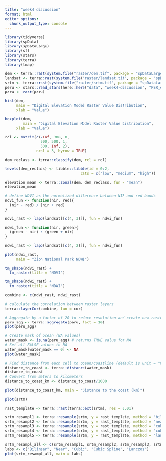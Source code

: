 ```yaml
---
title: "week4 discussion"
format: html
editor_options: 
  chunk_output_type: console
---
```


```r
library(tidyverse)
library(spData)
library(spDataLarge)
library(sf)
library(stars)
library(terra)
library(tmap)
```

```r
dem <- terra::rast(system.file("raster/dem.tif", package = "spDataLarge"))
landsat <- terra::rast(system.file("raster/landsat.tif", package = "spDataLarge"))
srtm <- terra::rast(system.file("raster/srtm.tif", package = "spDataLarge"))
peru <- stars::read_stars(here::here("data", "week4-discussion", "PER_elv.tif"))
peru <- rast(peru)
```

```r
hist(dem,
     main = "Digital Elevation Model Raster Value Distribution",
     xlab = "Value")

```

```r

boxplot(dem,
        main = "Digital Elevation Model Raster Value Distribution",
     xlab = "Value")

```

```r
rcl <- matrix(c(-Inf, 300, 0, 
                300, 500, 1, 
                500, Inf, 2), 
              ncol = 3, byrow = TRUE)

dem_reclass <- terra::classify(dem, rcl = rcl)

levels(dem_reclass) <- tibble::tibble(id = 0:2, 
                                  cats = c("low", "medium", "high"))

elevation_mean <- terra::zonal(dem, dem_reclass, fun = "mean")
elevation_mean
```

```r
# define NDVI as the normalized difference between NIR and red bands
ndvi_fun <- function(nir, red){
  (nir - red) / (nir + red)
}

ndvi_rast <- lapp(landsat[[c(4, 3)]], fun = ndvi_fun)

ndwi_fun <- function(nir, green){
  (green - nir) / (green + nir)
}

ndwi_rast <- lapp(landsat[[c(4, 2)]], fun = ndvi_fun)

plot(ndwi_rast,
     main = "Zion National Park NDWI")

tm_shape(ndvi_rast) +
  tm_raster(title = "NDVI")

tm_shape(ndwi_rast) +
  tm_raster(title = "NDWI")

combine <- c(ndvi_rast, ndwi_rast)

# calculate the correlation between raster layers 
terra::layerCor(combine, fun = cor)
```

```r
# Aggregate by a factor of 20 to reduce resolution and create new raster
peru_agg <- terra::aggregate(peru, fact = 20)
plot(peru_agg)

# Create mask of ocean (NA values)
water_mask <- is.na(peru_agg) # returns TRUE value for NA
# Set all FALSE values to NA
water_mask[water_mask == 0] <- NA
plot(water_mask)

```

```r
# Find distance from each cell to ocean/coastline (default is unit = "m")
distance_to_coast <- terra::distance(water_mask)
distance_to_coast
# Convert from meters to kilometers 
distance_to_coast_km <- distance_to_coast/1000

plot(distance_to_coast_km, main = "Distance to the coast (km)")
```

```r
plot(srtm)
```

```r
rast_template <- terra::rast(terra::ext(srtm), res = 0.01)

srtm_resampl1 <- terra::resample(srtm, y = rast_template, method = "bilinear")
srtm_resampl2 <- terra::resample(srtm, y = rast_template, method = "near")
srtm_resampl3 <- terra::resample(srtm, y = rast_template, method = "cubic")
srtm_resampl4 <- terra::resample(srtm, y = rast_template, method = "cubicspline")
srtm_resampl5 <- terra::resample(srtm, y = rast_template, method = "lanczos")

srtm_resampl_all <- c(srtm_resampl1, srtm_resampl2, srtm_resampl3, srtm_resampl4, srtm_resampl5)
labs <- c("Bilinear", "Near", "Cubic", "Cubic Spline", "Lanczos")
plot(srtm_resampl_all, main = labs)
```

